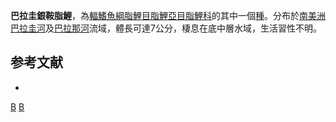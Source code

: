 {{Speciesbox 
| taxon = Poptella paraguayensis
| status = NE
| status_system = IUCN3.1
| authority =  [[Eigenmann|Eigenmann]], 1907
| synonyms = *''Fowlerina paraguayensis''<br /><small>Eigenmann, 1907</small>
*''Poptella orbicularis paraguayensis''<br /><small>Eigenmann, 1907</small>
}}
'''巴拉圭銀鞍脂鯉'''，為[[輻鰭魚綱|輻鰭魚綱]][[脂鯉目|脂鯉目]][[脂鯉亞目|脂鯉亞目]][[脂鯉科|脂鯉科]]的其中一個[[種|種]]。分布於[[南美洲|南美洲]][[巴拉圭河|巴拉圭河]]及[[巴拉那河|巴拉那河]]流域，體長可達7公分，棲息在底中層水域，生活習性不明。

==参考文献==
{{refbegin}}
*{{FishBase_species|genus=Poptella|species=paraguayensis|year=2014|month=1}}
{{refend}}

{{Taxonbar|from=Q6413637}}

[[Category:銀鞍脂鯉屬|B]]
[[Category:1907年描述的鱼类|B]]


{{魚類小作品}}
